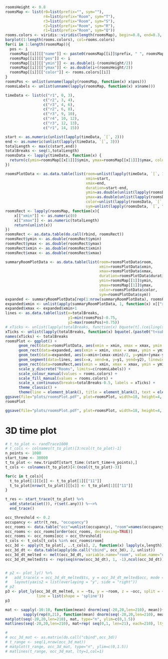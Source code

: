```r
roomsHeight <- 0.8
roomsMap <- list(r0=list(prefix="", sym=""),
                 r4=list(prefix="Room", sym="T"),
                 r3=list(prefix="Room", sym="S"),
                 r2=list(prefix="Room", sym="R"),
                 r1=list(prefix="Room", sym="Q"))
rooms.colors <- viridis::viridis(length(roomsMap), begin=0.8, end=0.3, alpha=0.8)
barplot(1:length(rooms.colors), col=rooms.colors)
for(i in 1:length(roomsMap)){
  pos <- i
  roomsMap[[i]][["name"]] <- paste0(roomsMap[[i]]$prefix, " ", roomsMap[[i]]$sym)
  roomsMap[[i]][["pos"]] <- i
  roomsMap[[i]][["ymin"]] <- as.double(i-(roomsHeight/2))
  roomsMap[[i]][["ymax"]] <- as.double(i+(roomsHeight/2))
  roomsMap[[i]][["color"]] <- rooms.colors[[i]]
}
roomsPos <- unlist(unname(lapply(roomsMap, function(x) x$pos)))
roomsLabels <- unlist(unname(lapply(roomsMap, function(x) x$name)))

timeData <- list(c("r1", 0, 3),
                 c("r2", 3, 4),
                 c("r3", 4, 6),
                 c("r2", 6, 8),
                 c("r3", 9, 10),
                 c("r4", 10, 12),
                 c("r3", 12, 13),
                 c("r1", 14, 15))

start <- as.numeric(unlist(lapply(timeData, `[`, 2)))
end <- as.numeric(unlist(lapply(timeData, `[`, 3)))
totalLength <- max(c(start,end))
totalBreaks <- seq(1,totalLength)
roomsData <- lapply(timeData, function(x) {
  return(c(ymin=roomsMap[[x[1]]]$ymin, ymax=roomsMap[[x[1]]]$ymax, color=roomsMap[[x[1]]]$color, sym=roomsMap[[x[1]]]$sym))
})

roomsPlotData <- as.data.table(list(room=unlist(lapply(timeData, `[`, 1)),
                                    xmin=start,
                                    xmax=end,
                                    duration=start-end,
                                    ymin=as.double(unlist(lapply(roomsData, `[`, "ymin"))),
                                    ymax=as.double(unlist(lapply(roomsData, `[`, "ymax"))),
                                    color=unlist(lapply(roomsData, `[`, "color")),
                                    sym=unlist(lapply(roomsData, `[`, "sym"))))
roomsRect <- lapply(roomsMap, function(x){
    x[["xmin"]] <- as.numeric(0)
    x[["xmax"]] <- as.numeric(totalLength)
    return(unlist(x))
})
roomsRect <- as.data.table(do.call(rbind, roomsRect))
roomsRect$ymin <- as.double(roomsRect$ymin)
roomsRect$ymax <- as.double(roomsRect$ymax)
roomsRect$xmin <- as.double(roomsRect$xmin)
roomsRect$xmax <- as.double(roomsRect$xmax)

summaryRoomPlotData <- as.data.table(list(room=roomsPlotData$room,
                                          xmin=roomsPlotData$xmin,
                                          xmax=roomsPlotData$xmax,
                                          duration=roomsPlotData$duration,
                                          ymin=roomsMap[[1]]$ymin,
                                          ymax=roomsMap[[1]]$ymax,
                                          color=roomsPlotData$color,
                                          sym=roomsPlotData$sym))
expanded <- summaryRoomPlotData[rep(1:nrow(summaryRoomPlotData), roomsPlotData$xmax-roomsPlotData$xmin)]
expanded$xmin <- unlist(apply(summaryRoomPlotData, 1, function(x) x[["xmin"]]:(as.integer(x[["xmax"]])-1)))
expanded$xmax <- expanded$xmin+1
lines <- as.data.table(list(x=totalBreaks,
                            y1=min(roomsPos)-0.75,
                            y2=max(roomsPos)+0.75))
# xTicks <- unlist(lapply(totalBreaks, function(x) bquote(t[.(ceiling(x))])))
xTicks <- unlist(lapply(totalBreaks, function(x) bquote(.(paste0("t<sub>",ceiling(x), "</sub>")))))
names(xTicks) <- totalBreaks
roomsPlot <- ggplot() +
      geom_rect(data=roomsPlotData, aes(xmin = xmin, xmax = xmax, ymin = ymin, ymax = ymax, fill=room)) +
      geom_rect(data=expanded, aes(xmin = xmin, xmax = xmax, ymin = ymin, ymax = ymax, fill=room)) +
      geom_text(data=expanded, aes(x=xmin+(xmax-xmin)/2, y=ymin+(ymax-ymin)/2, label=sym), size=7, color="#444444") +
      geom_segment(data=lines, aes(x=x, xend=x, y=y1, yend=y2), linewidth=0.4, color="#aaaaaa", linetype="dashed") +
      geom_rect(data=roomsRect,aes(xmin = xmin, xmax = xmax, ymin = ymin, ymax = ymax), fill=NA, color="#aaaaaa") +
      scale_y_discrete("Rooms", limits=c(roomsLabels)) +
      scale_colour_manual(values = rooms.colors) +
      scale_fill_manual(values = rooms.colors) +
      scale_x_continuous(breaks=totalBreaks-0.5, labels = xTicks) +
      theme_classic() +
      theme(line = element_blank(), title = element_blank(), text = element_text(size = 34), legend.position = "none", axis.text.x = element_markdown())
ggsave(file="plots/roomsPlot.pdf", plot=roomsPlot, width=18, height=4, dpi=300)
roomsPlot
```
```r
ggsave(file="plots/roomsPlot.pdf", plot=roomsPlot, width=18, height=4, dpi=300)
```

# 3D time plot
```r
# t_to_plot <- randTrace1000
# t_cols <- colnames(t_to_plot)[3:ncol(t_to_plot)-1]
n_points <- 1000
start_time <- 30000
t_to_plot <- new.tripsDT[start_time:(start_time+n_points),]
t_cols <- colnames(t_to_plot)[4:(ncol(t_to_plot)-3)]

for(c in t_cols){
  t_to_plot[1][[c]] <- t_to_plot[1][["11"]]
  t_to_plot[nrow(t_to_plot)][[c]] <- t_to_plot[1][["11"]]
}

t_res <- start_trace(t_to_plot) %>%
  add_state(a(set()), r(set(.any))) %~~>%
  end_trace()

occ_threshold <- 0.2
occupancy <- attr(t_res, "occupancy")
occ_rooms <- data.table("occ"=unlist(occupancy), "room"=names(occupancy))
occ_rooms <- occ_rooms[order(occ_rooms, decreasing=TRUE)]
occ_rooms <- occ_rooms[occ > occ_threshold]
t_cols <- t_cols[t_cols %in% occ_rooms$room]
occ_3d <- apply(t_to_plot[, ..t_cols], 2, function(x) lapply(x,length))
occ_3d_dt <- data.table(apply(do.call("cbind", occ_3d), 2, unlist))
occ_3d_dt_melted <- melt(occ_3d_dt, variable.name="room", value.name="occ")
occ_3d_dt_melted$ts <- rep(seq(nrow(occ_3d_dt), 1, -1),ncol(occ_3d_dt))


# p2 <- plot_ly() %>% 
#   add_trace(x = occ_3d_dt_melted$ts, y = occ_3d_dt_melted$occ, mode = "lines", fill = "tozeroy", yaxis = "y2", name = "Density") %>% 
#   layout(yaxis2 = list(overlaying = "y", side = "right"))
# p2
p3 <- plot_ly(occ_3d_dt_melted, x = ~ts, y = ~room, z = ~occ, split = ~room, surfaceaxis=2, type = 'scatter3d', opacity=0.5,
              line = list(shape = 'spline'))
p3


```
```r
mat <- sapply(-10:10, function(mean) dnorm(seq(-20,20,len=210), mean))+
        sapply(rep(0,21), function(mean) dnorm(seq(-20,20,len=210), mean))
matplot(seq(-20,20,len=210), mat, type="n", ylim=c(0,1.5))
matlines(seq(-20,20,len=210), mat+rep( seq(0,1, len=21), each=210), lty=1,col=1)

# 
# occ_3d_mat <- as.matrix(do.call("cbind",occ_3d))
# t_range <- seq(1,nrow(occ_3d_mat))
# matplot(t_range, occ_3d_mat, type="n", ylim=c(0,1.5))
# matlines(t_range, occ_3d_mat, lty=1,col=1)
```

